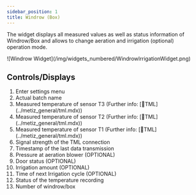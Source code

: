 ```yaml
---
sidebar_position: 1
title: Windrow (Box)
---
```



The widget displays all measured values as well as status information of Windrow/Box and allows to change aeration and irrigation (optional) operation mode.

<div class="imgSized1">
  ![Windrow Widget](/img/widgets_numbered/WindrowIrrigationWidget.png)
</div>

## Controls/Displays

<ol class="liGreenNumbers">
  <li>Enter settings menu </li>
  <li>Actual batch name </li>
  <li> Measured temperature of sensor T3 (Further info: [🔗TML](../metiz_general/tml.mdx)) </li>
  <li>Measured temperature of sensor T2 (Further info: [🔗TML](../metiz_general/tml.mdx)) </li>
  <li>Measured temperature of sensor T1 (Further info: [🔗TML](../metiz_general/tml.mdx)) </li>
  <li>Signal strength of the TML connection </li>
  <li>Timestamp of the last data transmission </li>
  <li>Pressure at aeration blower (OPTIONAL) </li>
  <li>Door status (OPTIONAL) </li>
  <li>Irrigation amount (OPTIONAL) </li>
  <li>Time of next Irrigation cycle (OPTIONAL) </li>
  <li>Status of the temperature recording </li>
  <li>Number of windrow/box </li>
</ol>

<AerationControl />

<IrrigationControl />

<Settings />
